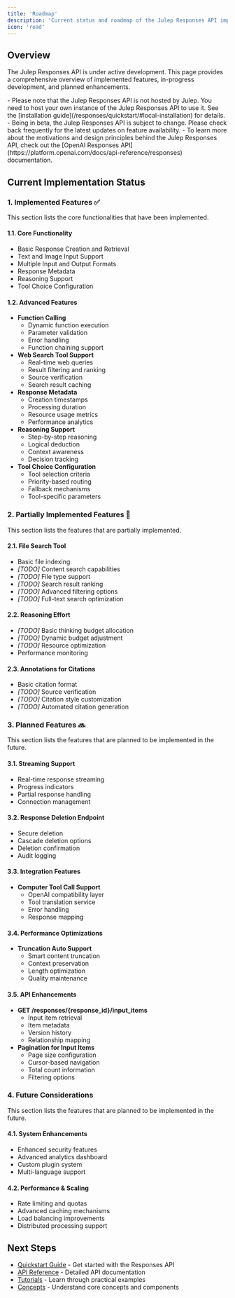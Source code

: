 ```yaml
---
title: 'Roadmap'
description: 'Current status and roadmap of the Julep Responses API implementation'
icon: 'road'
---
```


## Overview

The Julep Responses API is under active development. This page provides a comprehensive overview of implemented features, in-progress development, and planned enhancements.

<Warning>
- Please note that the Julep Responses API is not hosted by Julep. You need to host your own instance of the Julep Responses API to use it. See the [installation guide](/responses/quickstart/#local-installation) for details.
- Being in beta, the Julep Responses API is subject to change. Please check back frequently for the latest updates on feature availability.
- To learn more about the motivations and design principles behind the Julep Responses API, check out the [OpenAI Responses API](https://platform.openai.com/docs/api-reference/responses) documentation.
</Warning>

## Current Implementation Status

### 1. Implemented Features ✅

This section lists the core functionalities that have been implemented.

#### 1.1. Core Functionality
- Basic Response Creation and Retrieval
- Text and Image Input Support
- Multiple Input and Output Formats
- Response Metadata
- Reasoning Support
- Tool Choice Configuration

#### 1.2. Advanced Features
- **Function Calling**
  - Dynamic function execution
  - Parameter validation
  - Error handling
  - Function chaining support
- **Web Search Tool Support**
  - Real-time web queries
  - Result filtering and ranking
  - Source verification
  - Search result caching
- **Response Metadata**
  - Creation timestamps
  - Processing duration
  - Resource usage metrics
  - Performance analytics
- **Reasoning Support**
  - Step-by-step reasoning
  - Logical deduction
  - Context awareness
  - Decision tracking
- **Tool Choice Configuration**
  - Tool selection criteria
  - Priority-based routing
  - Fallback mechanisms
  - Tool-specific parameters

### 2. Partially Implemented Features 🔄

This section lists the features that are partially implemented.

#### 2.1. File Search Tool
- Basic file indexing
- *[TODO]* Content search capabilities
- *[TODO]* File type support
- *[TODO]* Search result ranking
- *[TODO]* Advanced filtering options
- *[TODO]* Full-text search optimization

#### 2.2. Reasoning Effort
- *[TODO]* Basic thinking budget allocation
- *[TODO]* Dynamic budget adjustment
- *[TODO]* Resource optimization
- Performance monitoring

#### 2.3. Annotations for Citations
- Basic citation format
- *[TODO]* Source verification
- *[TODO]* Citation style customization
- *[TODO]* Automated citation generation

### 3. Planned Features 🔜

This section lists the features that are planned to be implemented in the future.

#### 3.1. Streaming Support

  - Real-time response streaming
  - Progress indicators
  - Partial response handling
  - Connection management

#### 3.2. Response Deletion Endpoint

  - Secure deletion
  - Cascade deletion options
  - Deletion confirmation
  - Audit logging

#### 3.3. Integration Features

- **Computer Tool Call Support**
  - OpenAI compatibility layer
  - Tool translation service
  - Error handling
  - Response mapping

#### 3.4. Performance Optimizations
- **Truncation Auto Support**
  - Smart content truncation
  - Context preservation
  - Length optimization
  - Quality maintenance

#### 3.5. API Enhancements
- **GET /responses/{response_id}/input_items**
  - Input item retrieval
  - Item metadata
  - Version history
  - Relationship mapping
- **Pagination for Input Items**
  - Page size configuration
  - Cursor-based navigation
  - Total count information
  - Filtering options

### 4. Future Considerations

This section lists the features that are planned to be implemented in the future.

#### 4.1. System Enhancements
- Enhanced security features
- Advanced analytics dashboard
- Custom plugin system
- Multi-language support

#### 4.2. Performance & Scaling
- Rate limiting and quotas
- Advanced caching mechanisms
- Load balancing improvements
- Distributed processing support

## Next Steps

- [Quickstart Guide](/responses/quickstart) - Get started with the Responses API
- [API Reference](/responses/api-reference) - Detailed API documentation
- [Tutorials](/responses/tutorials) - Learn through practical examples
- [Concepts](/responses/concepts) - Understand core concepts and components